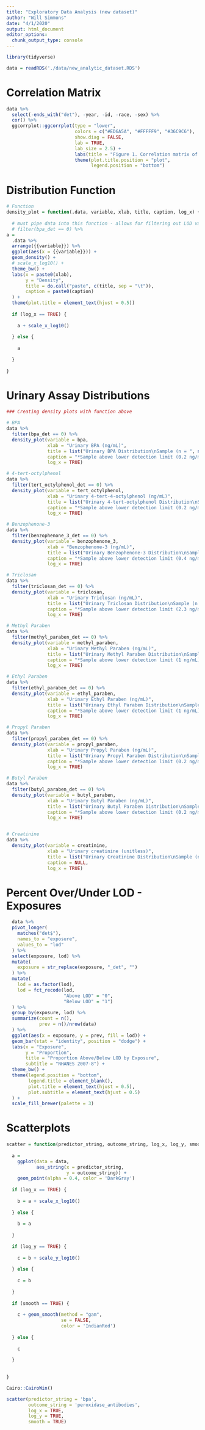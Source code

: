 ```yaml
---
title: "Exploratory Data Analysis (new dataset)"
author: "Will Simmons"
date: "4/1/2020"
output: html_document
editor_options: 
  chunk_output_type: console
---
```


```r
library(tidyverse)

data = readRDS('./data/new_analytic_dataset.RDS')
```

# Correlation Matrix

```r
data %>% 
  select(-ends_with("det"), -year, -id, -race, -sex) %>% 
  cor() %>% 
  ggcorrplot::ggcorrplot(type = "lower",
                         colors = c("#ED6A5A", "#FFFFF9", "#36C9C6"),
                         show.diag = FALSE,
                         lab = TRUE,
                         lab_size = 2.5) +
                         labs(title = "Figure 1. Correlation matrix of outcome and features") +
                         theme(plot.title.position = "plot",
                               legend.position = "bottom")


```

# Distribution Function

```r
# Function
density_plot = function(.data, variable, xlab, title, caption, log_x) {
  
  # must pipe data into this function - allows for filtering out LOD values for relevant vars
  # filter(bpa_det == 0) %>% 
a =
  .data %>% 
  arrange({{variable}}) %>% 
  ggplot(aes(x = {{variable}})) +
  geom_density() +
  # scale_x_log10() +
  theme_bw() +
  labs(x = paste0(xlab),
       y = "Density",
       title = do.call("paste", c(title, sep = "\t")),
       caption = paste0(caption)
  ) +
  theme(plot.title = element_text(hjust = 0.5))  
  
  if (log_x == TRUE) {
    
    a + scale_x_log10()
    
  } else {
    
    a
    
  }
  
}
```

# Urinary Assay Distributions

```r
### Creating density plots with function above

# BPA
data %>% 
  filter(bpa_det == 0) %>% 
  density_plot(variable = bpa,
               xlab = "Urinary BPA (ng/mL)",
               title = list("Urinary BPA Distribution\nSample (n = ", nrow(data), ") from NHANES 2007-8"),
               caption = "*Sample above lower detection limit (0.2 ng/mL)",
               log_x = TRUE)

# 4-tert-octylphenol
data %>% 
  filter(tert_octylphenol_det == 0) %>% 
  density_plot(variable = tert_octylphenol,
               xlab = "Urinary 4-tert-4-octylphenol (ng/mL)",
               title = list("Urinary 4-tert-octylphenol Distribution\nSample (n = ", nrow(data), ") from NHANES 2007-8"),
               caption = "*Sample above lower detection limit (0.2 ng/mL)",
               log_x = TRUE)

# Benzophenone-3
data %>% 
  filter(benzophenone_3_det == 0) %>% 
  density_plot(variable = benzophenone_3,
               xlab = "Benzophenone-3 (ng/mL)",
               title = list("Urinary Benzophenone-3 Distribution\nSample (n = ", nrow(data), ") from NHANES 2007-8"),
               caption = "*Sample above lower detection limit (0.4 ng/mL)",
               log_x = TRUE)

# Triclosan
data %>% 
  filter(triclosan_det == 0) %>% 
  density_plot(variable = triclosan,
               xlab = "Urinary Triclosan (ng/mL)",
               title = list("Urinary Triclosan Distribution\nSample (n = ", nrow(data), ") from NHANES 2007-8"),
               caption = "*Sample above lower detection limit (2.3 ng/mL)",
               log_x = TRUE)

# Methyl Paraben
data %>% 
  filter(methyl_paraben_det == 0) %>% 
  density_plot(variable = methyl_paraben,
               xlab = "Urinary Methyl Paraben (ng/mL)",
               title = list("Urinary Methyl Paraben Distribution\nSample (n = ", nrow(data), ") from NHANES 2007-8"),
               caption = "*Sample above lower detection limit (1 ng/mL)",
               log_x = TRUE)

# Ethyl Paraben
data %>% 
  filter(ethyl_paraben_det == 0) %>% 
  density_plot(variable = ethyl_paraben,
               xlab = "Urinary Ethyl Paraben (ng/mL)",
               title = list("Urinary Ethyl Paraben Distribution\nSample (n = ", nrow(data), ") from NHANES 2007-8"),
               caption = "*Sample above lower detection limit (1 ng/mL)",
               log_x = TRUE)

# Propyl Paraben
data %>% 
  filter(propyl_paraben_det == 0) %>% 
  density_plot(variable = propyl_paraben,
               xlab = "Urinary Propyl Paraben (ng/mL)",
               title = list("Urinary Propyl Paraben Distribution\nSample (n = ", nrow(data), ") from NHANES 2007-8"),
               caption = "*Sample above lower detection limit (0.2 ng/mL)",
               log_x = TRUE)

# Butyl Paraben
data %>% 
  filter(butyl_paraben_det == 0) %>% 
  density_plot(variable = butyl_paraben,
               xlab = "Urinary Butyl Paraben (ng/mL)",
               title = list("Urinary Butyl Paraben Distribution\nSample (n = ", nrow(data), ") from NHANES 2007-8"),
               caption = "*Sample above lower detection limit (0.2 ng/mL)",
               log_x = TRUE)


# Creatinine
data %>% 
  density_plot(variable = creatinine,
               xlab = "Urinary creatinine (unitless)",
               title = list("Urinary Creatinine Distribution\nSample (n = ", nrow(data), ") from NHANES 2007-8"),
               caption = NULL,
               log_x = TRUE)


```

# Percent Over/Under LOD - Exposures

```r
  
  data %>% 
  pivot_longer(
    matches("det$"),
    names_to = "exposure",
    values_to = "lod"
  ) %>% 
  select(exposure, lod) %>% 
  mutate(
    exposure = str_replace(exposure, "_det", "")
  ) %>% 
  mutate(
    lod = as.factor(lod),
    lod = fct_recode(lod, 
                     "Above LOD" = "0",
                     "Below LOD" = "1")
  ) %>% 
  group_by(exposure, lod) %>% 
  summarize(count = n(),
            prev = n()/nrow(data)
  ) %>% 
  ggplot(aes(x = exposure, y = prev, fill = lod)) +
  geom_bar(stat = "identity", position = "dodge") +
  labs(x = "Exposure",
       y = "Proportion",
       title = "Proportion Above/Below LOD by Exposure",
       subtitle = "NHANES 2007-8") +
  theme_bw() +
  theme(legend.position = "bottom",
        legend.title = element_blank(),
        plot.title = element_text(hjust = 0.5),
        plot.subtitle = element_text(hjust = 0.5)
  ) +
  scale_fill_brewer(palette = 3)

```

# Scatterplots

```r

scatter = function(predictor_string, outcome_string, log_x, log_y, smooth) {
  
  a = 
    ggplot(data = data,
           aes_string(x = predictor_string,
                      y = outcome_string)) +
    geom_point(alpha = 0.4, color = 'DarkGray')
  
  if (log_x == TRUE) {
    
    b = a + scale_x_log10()
    
  } else {
    
    b = a
    
  }
  
  if (log_y == TRUE) {
    
    c = b + scale_y_log10()
    
  } else {
    
    c = b
    
  }
  
  if (smooth == TRUE) {
    
    c + geom_smooth(method = "gam", 
                    se = FALSE,
                    color = 'IndianRed')
    
  } else {
    
    c
    
  }
    
  
}

Cairo::CairoWin()

scatter(predictor_string = 'bpa',
        outcome_string = 'peroxidase_antibodies',
        log_x = TRUE,
        log_y = TRUE,
        smooth = TRUE)


```

